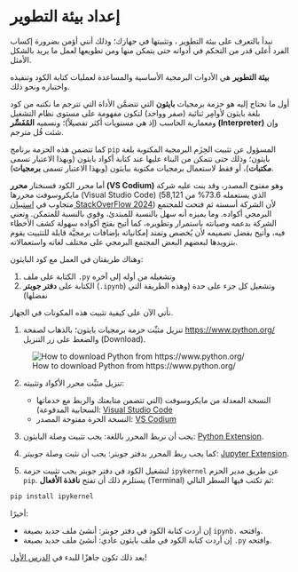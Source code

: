 # إعداد بيئة التطوير {.unnumbered}

نبدأ بالتعرف على بيئة التطوير ، وتثبيتها في جهازك؛ وذلك أنني أؤمن بضرورة إكساب الفرد أعلى قدر من التحكم في أدواته حتى يتمكن منها ومن تطويعها لعمل ما يريد بالشكل الأمثل.

**بيئة التطوير** هي الأدوات البرمجية الأساسية والمساعدة لعمليات كتابة الكود وتنفيذه واختباره ونحو ذلك.

أول ما نحتاج إليه هو حزمة برمجيات **بايثون** التي تتضمَّن الأداة التي تترجم ما نكتبه من كود بلغة بايثون لأوامِر ثنائية (صفر وواحد) لتكون مفهومة على مستوى نظام التشغيل ومعمارية الحاسب (إذ هي مستويات أكثر تفصيلاً)؛ ونسميه **المُفَسِّر (Interpreter)** وإن شئت قُل مترجم.

كما تتضمن هذه الحزمة برنامج `pip` المسؤول عن تثبيت الحِزَم البرمجية المكتوبة بلغة بايثون؛ وذلك حتى تتمكن من البناء عليها عند كتابة أكواد بايثون (وبهذا الاعتبار تسمى **مكتبات**)، أو فقط لاستعمال برمجيات مكتوبة ببايثون (وبهذا الاعتبار تسمى **برمجيات**).

أما محرر الكود فسنختار **محرر (VS Codium)** وهو مفتوح المصدر، وقد بنت عليه شركة مايكروسوفت محررها (Visual Studio Code) (الذي يستعمله 73.6% من 58,121 متجاوب في [استبيان StackOverFlow 2024](https://survey.stackoverflow.co/2024/technology#1-integrated-development-environment)) لأن الشركة أسسته ثم فتحت للمجتمع البرمجي أكواده. وما يميزه أنه سهل بالنسبة للمبتدئ، وقوي بالنسبة للمتمكن. وتعني الشركة بدعمه وصيانته باستمرار وتطويره، كما أتيح بفتح أكواده سهولة كشف الأخطاء فيه، وأتيح بفضل تصميمه لأن يُخصص وتمتد إمكانياته بإضافات برمجيَّة قابلة للتثبيت يقوم بتزويدها لبعضهم البعض المجتمع البرمجي على مختلف لغاته واستعمالاته.

وهناك طريقتان في العمل مع كود البايثون:

1. الكتابة على ملف `.py` وتشغيله من أوله إلى آخره
2. الكتابة على **دفتر جوبتر** (`.ipynb`) وتشغيل كل جزء على حدة (وهذه الطريقة التي نفضلها)

نأتي الآن على كيفية تثبيت هذه المكونات في الجهاز.

1. تنزيل مثبِّت حزمة برمجيات بايثون؛ بالذهاب لصفحة [https://www.python.org/](https://www.python.org/) والضغط على زر التنزيل (Download).

![How to download Python from https://www.python.org/](assets/python_download.png)

2. تنزيل مثبِّت محرر الأكواد وتثبيته:
    - النسخة المعدلة من مايكروسوفت (التي تتضمن متابعتك والربط مع خدماتها السحابية المدفوعة): [Visual Studio Code](https://code.visualstudio.com/)
    - النسخة الحرة مفتوحة المصدر: [VS Codium](https://vscodium.com/)

3. يجب أن نربط المحرر باللغة: يجب تثبيت وصلة البايثون: [Python Extension](https://marketplace.visualstudio.com/items?itemName=ms-python.python).

4. كما يجب ربط المحرر بدفتر جوبتر: يجب أن نثبت وصلة جوبيتر: [Jupyter Extension](https://marketplace.visualstudio.com/items?itemName=ms-toolsai.jupyter).

5. لتشغيل الكود في دفتر جوبتر يجب تثبيت حزمة `ipykernel` عن طريق مدير الحزم `pip`. يستلزم ذلك أن تفتح **نافذة الأفعال**  (Terminal) ثم تكتب فيها السطر التالي:

```bash
pip install ipykernel
```
أخيرًا:

- إن أردت كتابة الكود في دفتر جوبتر: أنشئ ملف جديد بصيغة `ipynb.` وافتحه.
- إن أردت كتابة الكود في ملف بايثون عادي: أنشئ ملف جديد بصيغة `.py` وافتحه.

بعد ذلك تكون جاهزًا للبدء في [الدرس الأول](./chapters/01_intro/introduction.qmd)!